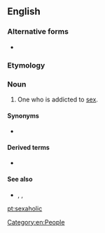 ==English==

===Alternative forms===
* {{l|en|sexoholic}}

===Etymology===
{{suffix|sex|aholic|lang=en}}

===Noun===
{{en-noun}}

# One who is addicted to [[sex]].

====Synonyms====
* {{l|en|shagaholic}} {{qualifier|UK|slang}}

====Derived terms====
* {{l|en|sexaholism}}

====See also====
* {{l|en|erotomania}}, {{l|en|satyromania}}, {{l|en|nymphomania}}

[[Category:en:People]]

[[pt:sexaholic]]